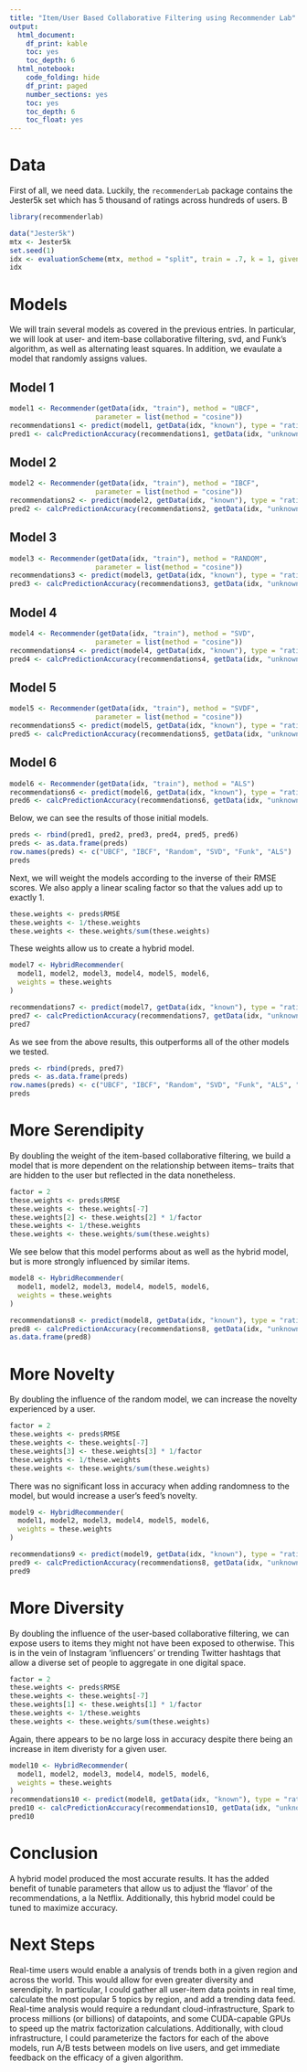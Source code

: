 ```yaml
---
title: "Item/User Based Collaborative Filtering using Recommender Lab"
output: 
  html_document: 
    df_print: kable
    toc: yes
    toc_depth: 6
  html_notebook:
    code_folding: hide
    df_print: paged
    number_sections: yes
    toc: yes
    toc_depth: 6
    toc_float: yes
---
```




# Data
First of all, we need data. Luckily, the `recommenderLab` package contains the Jester5k set which has 5 thousand of ratings across hundreds of users. B

```r

library(recommenderlab)

data("Jester5k")
mtx <- Jester5k
set.seed(1)
idx <- evaluationScheme(mtx, method = "split", train = .7, k = 1, given = 15)
idx
```

# Models

We will train several models as covered in the previous entries. In particular, we will look at user- and item-base collaborative filtering, svd, and Funk's algorithm, as well as alternating least squares. In addition, we evaulate a model that randomly assigns values.

## Model 1

```r
model1 <- Recommender(getData(idx, "train"), method = "UBCF", 
                     parameter = list(method = "cosine"))
recommendations1 <- predict(model1, getData(idx, "known"), type = "ratings")
pred1 <- calcPredictionAccuracy(recommendations1, getData(idx, "unknown"))
```


## Model 2

```r
model2 <- Recommender(getData(idx, "train"), method = "IBCF", 
                     parameter = list(method = "cosine"))
recommendations2 <- predict(model2, getData(idx, "known"), type = "ratings")
pred2 <- calcPredictionAccuracy(recommendations2, getData(idx, "unknown"))
```

## Model 3

```r
model3 <- Recommender(getData(idx, "train"), method = "RANDOM", 
                     parameter = list(method = "cosine"))
recommendations3 <- predict(model3, getData(idx, "known"), type = "ratings")
pred3 <- calcPredictionAccuracy(recommendations3, getData(idx, "unknown"))
```

## Model 4


```r
model4 <- Recommender(getData(idx, "train"), method = "SVD", 
                     parameter = list(method = "cosine"))
recommendations4 <- predict(model4, getData(idx, "known"), type = "ratings")
pred4 <- calcPredictionAccuracy(recommendations4, getData(idx, "unknown"))

```

## Model 5


```r
model5 <- Recommender(getData(idx, "train"), method = "SVDF", 
                     parameter = list(method = "cosine"))
recommendations5 <- predict(model5, getData(idx, "known"), type = "ratings")
pred5 <- calcPredictionAccuracy(recommendations5, getData(idx, "unknown"))
```

## Model 6


```r

model6 <- Recommender(getData(idx, "train"), method = "ALS")
recommendations6 <- predict(model6, getData(idx, "known"), type = "ratings")
pred6 <- calcPredictionAccuracy(recommendations6, getData(idx, "unknown"))

```

Below, we can see the results of those initial models.

```r
preds <- rbind(pred1, pred2, pred3, pred4, pred5, pred6)
preds <- as.data.frame(preds)
row.names(preds) <- c("UBCF", "IBCF", "Random", "SVD", "Funk", "ALS")
preds
```

Next, we will weight the models according to the inverse of their RMSE scores. We also apply a linear scaling factor so that the values add up to exactly 1.

```r
these.weights <- preds$RMSE
these.weights <- 1/these.weights
these.weights <- these.weights/sum(these.weights)
```

These weights allow us to create a hybrid model.

```r

model7 <- HybridRecommender(
  model1, model2, model3, model4, model5, model6, 
  weights = these.weights
)

recommendations7 <- predict(model7, getData(idx, "known"), type = "ratings")
pred7 <- calcPredictionAccuracy(recommendations7, getData(idx, "unknown"))
pred7
```

As we see from the above results, this outperforms all of the other models we tested.

```r
preds <- rbind(preds, pred7)
preds <- as.data.frame(preds)
row.names(preds) <- c("UBCF", "IBCF", "Random", "SVD", "Funk", "ALS", "Hybrid")
preds
```

# More Serendipity

By doubling the weight of the item-based collaborative filtering, we build a model that is more dependent on the relationship between items-- traits that are hidden to the user but reflected in the data nonetheless.

```r
factor = 2
these.weights <- preds$RMSE
these.weights <- these.weights[-7]
these.weights[2] <- these.weights[2] * 1/factor
these.weights <- 1/these.weights
these.weights <- these.weights/sum(these.weights)

```

We see below that this model performs about as well as the hybrid model, but is more strongly influenced by similar items.

```r

model8 <- HybridRecommender(
  model1, model2, model3, model4, model5, model6, 
  weights = these.weights
)

recommendations8 <- predict(model8, getData(idx, "known"), type = "ratings")
pred8 <- calcPredictionAccuracy(recommendations8, getData(idx, "unknown"))
as.data.frame(pred8)
```

# More Novelty

By doubling the influence of the random model, we can increase the novelty experienced by a user.

```r
factor = 2
these.weights <- preds$RMSE
these.weights <- these.weights[-7]
these.weights[3] <- these.weights[3] * 1/factor
these.weights <- 1/these.weights
these.weights <- these.weights/sum(these.weights)
```

There was no significant loss in accuracy when adding randomness to the model, but would increase a user's feed's novelty.

```r

model9 <- HybridRecommender(
  model1, model2, model3, model4, model5, model6, 
  weights = these.weights
)

recommendations9 <- predict(model9, getData(idx, "known"), type = "ratings")
pred9 <- calcPredictionAccuracy(recommendations8, getData(idx, "unknown"))
pred9
```

# More Diversity

By doubling the influence of the user-based collaborative filtering, we can expose users to items they might not have been exposed to otherwise. This is in the vein of Instagram 'influencers' or trending Twitter hashtags that allow a diverse set of people to aggregate in one digital space.

```r
factor = 2
these.weights <- preds$RMSE
these.weights <- these.weights[-7]
these.weights[1] <- these.weights[1] * 1/factor
these.weights <- 1/these.weights
these.weights <- these.weights/sum(these.weights)
```

Again, there appears to be no large loss in accuracy despite there being an increase in item diveristy for a given user.

```r

model10 <- HybridRecommender(
  model1, model2, model3, model4, model5, model6, 
  weights = these.weights
)
recommendations10 <- predict(model8, getData(idx, "known"), type = "ratings")
pred10 <- calcPredictionAccuracy(recommendations10, getData(idx, "unknown"))
pred10
```

# Conclusion

A hybrid model produced the most accurate results. It has the added benefit of tunable parameters that allow us to adjust the 'flavor' of the recommendations, a la Netflix. Additionally, this hybrid model could be tuned to maximize accuracy. 

# Next Steps

Real-time users would enable a analysis of trends both in a given region and across the world. This would allow for even greater diversity and serendipity. In particular, I could gather all user-item data points in real time, calculate the most popular 5 topics by region, and add a trending data feed. Real-time analysis would require a redundant cloud-infrastructure, Spark to process millions (or billions) of datapoints, and some CUDA-capable GPUs to speed up the matrix factorization calculations. Additionally, with cloud infrastructure, I could parameterize the factors for each of the above models, run A/B tests between models on live users, and get immediate feedback on the efficacy of a given algorithm.

